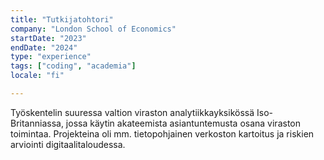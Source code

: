 ```yaml
---
title: "Tutkijatohtori"
company: "London School of Economics"
startDate: "2023"
endDate: "2024"
type: "experience"
tags: ["coding", "academia"]
locale: "fi"

---
```


Työskentelin suuressa valtion viraston analytiikkayksikössä Iso-Britanniassa, jossa käytin akateemista asiantuntemusta osana viraston toimintaa. Projekteina oli mm. tietopohjainen verkoston kartoitus ja riskien arviointi digitaalitaloudessa.

